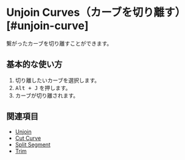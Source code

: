 
# Unjoin Curves（カーブを切り離す） [#unjoin-curve]

<Reference shortcut="Alt + J" command="Unjoin Curves"  button="コマンドバー右"  buttonIcon='button-unjoin' />

繋がったカーブを切り離すことができます。

## 基本的な使い方

1. 切り離したいカーブを選択します。
2. <kbd>Alt + J</kbd> を押します。
3. カーブが切り離されます。

## 関連項目
- [Unjoin](unjoin)
- [Cut Curve](cut-curve)
- [Split Segment](split-segment)
- [Trim](trim)